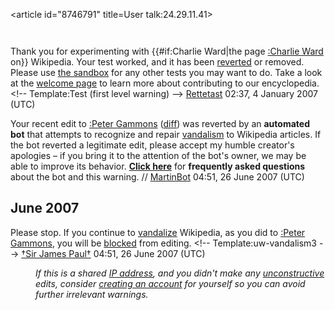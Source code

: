<article id="8746791" title=User talk:24.29.11.41>
	<talkpage id="8746791" title="User talk:24.29.11.41">

Thank you for experimenting with {{#if:Charlie Ward|the page [[:Charlie Ward]] on}} Wikipedia. Your test worked, and it has been [[Help:Reverting|reverted]] or removed. Please use [[Wikipedia:Sandbox|the sandbox]] for any other tests you may want to do. Take a look at the [[Wikipedia:Introduction|welcome page]] to learn more about contributing to our encyclopedia.&lt;!-- Template:Test (first level warning) --&gt; [[User:Rettetast|Rettetast]] 02:37, 4 January 2007 (UTC)

Your recent edit to [[:Peter Gammons]] ([http://en.wikipedia.org/w/index.php?title=Peter_Gammons&amp;diff=140675133&amp;oldid=134930654 diff]) was reverted by an '''automated bot''' that attempts to recognize and repair [[Wikipedia:vandalism|vandalism]] to Wikipedia articles. If the bot reverted a legitimate edit, please accept my humble creator's apologies – if you bring it to the attention of the bot's owner, we may be able to improve its behavior. '''[[User:Tawkerbot2/FAQ|Click here]]''' for '''frequently asked questions''' about the bot and this warning. // [[User:MartinBot|MartinBot]] 04:51, 26 June 2007 (UTC)

== June 2007 ==
{{{icon|[[Image:Nuvola apps important.svg|25px]] }}}Please stop. If you continue to [[Wikipedia:Vandalism|vandalize]] Wikipedia, as you did to [[:Peter Gammons]], you will be [[Wikipedia:Blocking policy|blocked]] from editing. &lt;!-- Template:uw-vandalism3 --&gt; [[User:Sir james paul|†Sir James Paul†]] 04:51, 26 June 2007 (UTC)
:''If this is a shared [[IP address]], and you didn't make any [[Wikipedia:vandalism|unconstructive]] edits, consider [[Wikipedia:Why create an account?|creating an account]] for yourself so you can avoid further irrelevant warnings.''
	</talkpage>
</article>